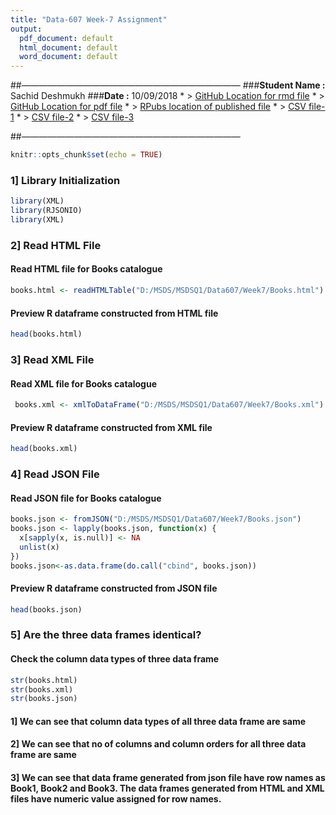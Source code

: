 ```yaml
---
title: "Data-607 Week-7 Assignment"
output:
  pdf_document: default
  html_document: default
  word_document: default
---
```

##---------------------------------------------------------------------------
###**Student Name :** Sachid Deshmukh
###**Date :** 10/09/2018
* > [GitHub Location for rmd file](https://github.com/mlforsachid/MSDSQ1/blob/master/Data607/Week6/SachidVijay.Deshmukh60.rmd)
* > [GitHub Location for pdf file](https://github.com/mlforsachid/MSDSQ1/blob/master/Data607/Week6/SachidVijay.Deshmukh60.pdf)
* > [RPubs location of published file](http://rpubs.com/sachid/Data607Week7Assignment)
* > [CSV file-1](https://raw.githubusercontent.com/mlforsachid/MSDSQ1/master/Data607/Week6/CrimeRate.csv)
* > [CSV file-2](https://raw.githubusercontent.com/mlforsachid/MSDSQ1/master/Data607/Week6/StudentGrades.csv)
* > [CSV file-3](https://raw.githubusercontent.com/mlforsachid/MSDSQ1/master/Data607/Week6/CityTemp.csv)

##---------------------------------------------------------------------------

```r
knitr::opts_chunk$set(echo = TRUE)
```

### 1] Library Initialization

```r
library(XML)
library(RJSONIO) 
library(XML)
```

### 2] Read HTML File

#### Read HTML file for Books catalogue

```r
books.html <- readHTMLTable("D:/MSDS/MSDSQ1/Data607/Week7/Books.html")
```

#### Preview R dataframe constructed from HTML file

```r
head(books.html)
```

### 3] Read XML File

#### Read XML file for Books catalogue

```r
 books.xml <- xmlToDataFrame("D:/MSDS/MSDSQ1/Data607/Week7/Books.xml")
```
#### Preview R dataframe constructed from XML file


```r
head(books.xml)
```

### 4] Read JSON File

#### Read JSON file for Books catalogue

```r
books.json <- fromJSON("D:/MSDS/MSDSQ1/Data607/Week7/Books.json")
books.json <- lapply(books.json, function(x) {
  x[sapply(x, is.null)] <- NA
  unlist(x)
})
books.json<-as.data.frame(do.call("cbind", books.json))
```
#### Preview R dataframe constructed from JSON file

```r
head(books.json)
```

### 5] Are the three data frames identical?


#### Check the column data types of three data frame

```r
str(books.html)
str(books.xml)
str(books.json)
```

#### 1] We can see that column data types of all three data frame are same
#### 2] We can see that no of columns and column orders for all three data frame are same
#### 3] We can see that data frame generated from json file have row names as Book1, Book2 and Book3. The data frames generated from HTML and XML files have numeric value assigned for row names.

